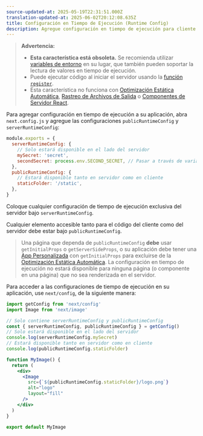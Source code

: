 ```yaml
---
source-updated-at: 2025-05-19T22:31:51.000Z
translation-updated-at: 2025-06-02T20:12:08.635Z
title: Configuración en Tiempo de Ejecución (Runtime Config)
description: Agregue configuración en tiempo de ejecución para cliente y servidor a su aplicación Next.js.
---
```


> **Advertencia:**
>
> - **Esta característica está obsoleta.** Se recomienda utilizar [variables de entorno](/docs/pages/guides/environment-variables) en su lugar, que también pueden soportar la lectura de valores en tiempo de ejecución.
> - Puede ejecutar código al iniciar el servidor usando la [función `register`](/docs/app/guides/instrumentation).
> - Esta característica no funciona con [Optimización Estática Automática](/docs/pages/building-your-application/rendering/automatic-static-optimization), [Rastreo de Archivos de Salida](/docs/pages/api-reference/config/next-config-js/output#automatically-copying-traced-files) o [Componentes de Servidor React](/docs/app/getting-started/server-and-client-components).

Para agregar configuración en tiempo de ejecución a su aplicación, abra `next.config.js` y agregue las configuraciones `publicRuntimeConfig` y `serverRuntimeConfig`:

```js filename="next.config.js"
module.exports = {
  serverRuntimeConfig: {
    // Solo estará disponible en el lado del servidor
    mySecret: 'secret',
    secondSecret: process.env.SECOND_SECRET, // Pasar a través de variables de entorno
  },
  publicRuntimeConfig: {
    // Estará disponible tanto en servidor como en cliente
    staticFolder: '/static',
  },
}
```

Coloque cualquier configuración de tiempo de ejecución exclusiva del servidor bajo `serverRuntimeConfig`.

Cualquier elemento accesible tanto para el código del cliente como del servidor debe estar bajo `publicRuntimeConfig`.

> Una página que dependa de `publicRuntimeConfig` **debe** usar `getInitialProps` o `getServerSideProps`, o su aplicación debe tener una [App Personalizada](/docs/pages/building-your-application/routing/custom-app) con `getInitialProps` para excluirse de la [Optimización Estática Automática](/docs/pages/building-your-application/rendering/automatic-static-optimization). La configuración en tiempo de ejecución no estará disponible para ninguna página (o componente en una página) que no sea renderizada en el servidor.

Para acceder a las configuraciones de tiempo de ejecución en su aplicación, use `next/config`, de la siguiente manera:

```jsx
import getConfig from 'next/config'
import Image from 'next/image'

// Solo contiene serverRuntimeConfig y publicRuntimeConfig
const { serverRuntimeConfig, publicRuntimeConfig } = getConfig()
// Solo estará disponible en el lado del servidor
console.log(serverRuntimeConfig.mySecret)
// Estará disponible tanto en servidor como en cliente
console.log(publicRuntimeConfig.staticFolder)

function MyImage() {
  return (
    <div>
      <Image
        src={`${publicRuntimeConfig.staticFolder}/logo.png`}
        alt="logo"
        layout="fill"
      />
    </div>
  )
}

export default MyImage
```
